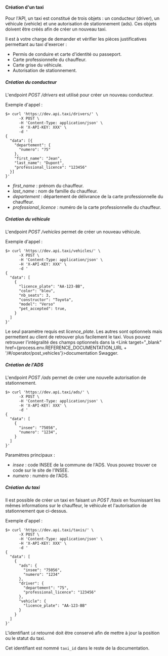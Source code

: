 
#### Création d'un taxi

Pour l'API, un taxi est constitué de trois objets : un conducteur (driver), un véhicule (vehicle) et une autorisation de
stationnement (ads). Ces objets doivent être créés afin de créer un nouveau taxi.

Il est à votre charge de demander et vérifier les pièces justificatives permettant au taxi d'exercer :

* Permis de conduire et carte d'identité ou passeport.
* Carte professionnelle du chauffeur.
* Carte grise du véhicule.
* Autorisation de stationnement.

##### Création du conducteur

L'endpoint *POST /drivers* est utilisé pour créer un nouveau conducteur.

Exemple d'appel :

```shell
$> curl 'https://dev.api.taxi/drivers/' \
      -X POST \
      -H 'Content-Type: application/json' \
      -H 'X-API-KEY: XXX' \
      -d '
{
  "data": [{
    "departement": {
      "numero": "75"
    },
    "first_name": "Jean",
    "last_name": "Dupont",
    "professional_licence": "123456"
  }]
}'
```

* *first_name* : prénom du chauffeur.
* *last_name* : nom de famille du chauffeur.
* *departement* : département de délivrance de la carte professionnelle du chauffeur.
* *professional_licence* : numéro de la carte professionnelle du chauffeur.

##### Création du véhicule

L'endpoint *POST /vehicles* permet de créer un nouveau véhicule.

Exemple d'appel :

```shell
$> curl 'https://dev.api.taxi/vehicles/' \
      -X POST \
      -H 'Content-Type: application/json' \
      -H 'X-API-KEY: XXX' \
      -d '
{
  "data": [
    {
      "licence_plate": "AA-123-BB",
      "color": "bleu",
      "nb_seats": 3,
      "constructor": "Toyota",
      "model": "Verso"
      "pet_accepted": true,
    }
  ]
}'
```

Le seul paramètre requis est *licence_plate*. Les autres sont optionnels mais permettent au client de retrouver plus facilement le taxi. Vous pouvez retrouver l'intégralité des champs optionnels dans la <Link target="_blank" href={process.env.REFERENCE_DOCUMENTATION_URL + '/#/operator/post_vehicles'}>documentation Swagger</Link>.

##### Création de l'ADS

L'endpoint *POST /ads* permet de créer une nouvelle autorisation de stationnement.

```shell
$> curl 'https://dev.api.taxi/ads/' \
      -X POST \
      -H 'Content-Type: application/json' \
      -H 'X-API-KEY: XXX' \
      -d '
{
  "data": [
    {
      "insee": "75056",
      "numero": "1234",
    }
  ]
}'
```

Paramètres principaux :

* *insee* : code INSEE de la commune de l'ADS. Vous pouvez trouver ce code sur le site de l'INSEE.
* *numero* : numéro de l'ADS.

##### Création du taxi

Il est possible de créer un taxi en faisant un *POST /taxis* en fournissant les mêmes informations sur le chauffeur, le véhicule
et l'autorisation de stationnement que ci-dessus.

Exemple d'appel :

```shell
$> curl 'https://dev.api.taxi/taxis/' \
      -X POST \
      -H 'Content-Type: application/json' \
      -H 'X-API-KEY: XXX' \
      -d '
{
  "data": [
    {
      "ads": {
        "insee": "75056",
        "numero": "1234"
      },
      "driver": {
        "departement": "75",
        "professional_licence": "123456"
      },
      "vehicle": {
        "licence_plate": "AA-123-BB"
      }
    }
  ]
}'
```

L'identifiant `id` retourné doit être conservé afin de mettre à jour la position ou le statut du taxi.

Cet identifiant est nommé `taxi_id` dans le reste de la documentation.
